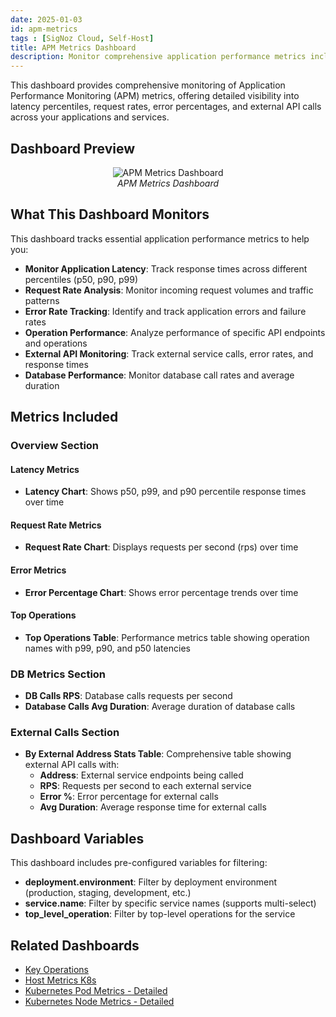 ```yaml
---
date: 2025-01-03
id: apm-metrics
tags : [SigNoz Cloud, Self-Host]
title: APM Metrics Dashboard
description: Monitor comprehensive application performance metrics including latency, request rates, error rates, and external calls for your applications and services.
---
```


This dashboard provides comprehensive monitoring of Application Performance Monitoring (APM) metrics, offering detailed visibility into latency percentiles, request rates, error percentages, and external API calls across your applications and services.

## Dashboard Preview

<figure data-zoomable align='center'>
    <img src="/img/docs/dashboards/dashboard-templates/apm-metrics.webp" alt="APM Metrics Dashboard"/>
    <figcaption><i>APM Metrics Dashboard</i></figcaption>
</figure>

<div className="flex justify-center">
  <DashboardActions 
    dashboardJsonUrl="https://raw.githubusercontent.com/SigNoz/dashboards/refs/heads/main/apm/apm-metrics.json"
    dashboardName="APM Metrics"
  />
</div>

## What This Dashboard Monitors

This dashboard tracks essential application performance metrics to help you:

- **Monitor Application Latency**: Track response times across different percentiles (p50, p90, p99)
- **Request Rate Analysis**: Monitor incoming request volumes and traffic patterns
- **Error Rate Tracking**: Identify and track application errors and failure rates
- **Operation Performance**: Analyze performance of specific API endpoints and operations
- **External API Monitoring**: Track external service calls, error rates, and response times
- **Database Performance**: Monitor database call rates and average duration

## Metrics Included

### Overview Section

#### Latency Metrics
- **Latency Chart**: Shows p50, p99, and p90 percentile response times over time

#### Request Rate Metrics
- **Request Rate Chart**: Displays requests per second (rps) over time

#### Error Metrics
- **Error Percentage Chart**: Shows error percentage trends over time

#### Top Operations
- **Top Operations Table**: Performance metrics table showing operation names with p99, p90, and p50 latencies

### DB Metrics Section
- **DB Calls RPS**: Database calls requests per second
- **Database Calls Avg Duration**: Average duration of database calls

### External Calls Section
- **By External Address Stats Table**: Comprehensive table showing external API calls with:
  - **Address**: External service endpoints being called
  - **RPS**: Requests per second to each external service
  - **Error %**: Error percentage for external calls
  - **Avg Duration**: Average response time for external calls

## Dashboard Variables

This dashboard includes pre-configured variables for filtering:

- **deployment.environment**: Filter by deployment environment (production, staging, development, etc.)
- **service.name**: Filter by specific service names (supports multi-select)
- **top_level_operation**: Filter by top-level operations for the service

## Related Dashboards

- [Key Operations](/docs/dashboards/dashboard-templates/key-operations)
- [Host Metrics K8s](/docs/dashboards/dashboard-templates/hostmetrics-k8s)
- [Kubernetes Pod Metrics - Detailed](/docs/dashboards/dashboard-templates/kubernetes-pod-metrics-detailed)
- [Kubernetes Node Metrics - Detailed](/docs/dashboards/dashboard-templates/kubernetes-node-metrics-detailed)